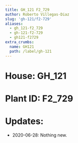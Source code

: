 ```yaml
---
title: GH_121 F2_729
author: Roberto Villegas-Diaz
slug: 'gh-121/f2-729'
aliases:
  - gh_121-f2_729
  - gh-121-f2-729
  - gh121-f2729
extra_crumbs:
  name: GH121
  path: /label/gh-121
---
```


# **House**: GH_121
# **Plant ID**: F2_729
# **Updates**: 
 - 2020-06-28: Nothing new.
